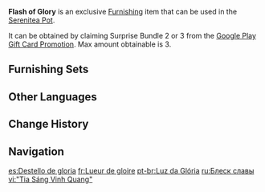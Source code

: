{{Furnishing Infobox
|id             = 363105
|image          = Item Flash of Glory.png
|category       = Ornaments
|subcategory    = Lighting
|quality        = 4
|adeptal_energy = 30
|load           = 220
|reduced_load   = 199
|description    = A table lamp of unknown origins that combines conservative and cutting edge design elements. The original wooden base is very stable and its color matches well with all manner of tablecloths and furnishings. The suspended metal lamp itself is meticulously crafted and displays a rather unique design aesthetic. It is said that the illumination of such lamps is top-notch, even rendering them capable of bringing the light of inspiration into peoples' souls.
|source1        = Obtained via Surprise Bundle 2 or 3 from the [[Google Play Gift Card Collab-Event/2022-07-18|Google Play Gift Card Promotion]]
|event          = Google Play Gift Card Collab-Event
}}
'''Flash of Glory''' is an exclusive [[Furnishing]] item that can be used in the [[Serenitea Pot]].

It can be obtained by claiming Surprise Bundle 2 or 3 from the [https://twitter.com/GooglePlay/status/1549804394077736960 Google Play Gift Card Promotion]. Max amount obtainable is 3.{{Verify}}

==Furnishing Sets==
{{Craft Usage|type=Furnishing Set}}

==Other Languages==
{{Other Languages
|default_hidden = 1
|en      = Flash of Glory
|zhs     = 「辉光灵闪」
|zhs_rm  = "Huīguāng Língshǎn"
|zht     = 「輝光靈閃」
|zht_rm  = "Huīguāng Língshǎn"
|ja      = 「閃く輝き」
|ja_rm   = "Hirameku Kagayaki"
|ko      = 「찬란하게 빛나는 빛」
|es      = Destello de gloria
|fr      = Lueur de gloire
|ru      = Блеск славы
|th      = "แสงแห่งจิตวิญญาณ"
|th_rm   = "Saeng haeng Chit Winyan"
|vi      = "Tia Sáng Vinh Quang"
|de      = Augenblick des Blitzes
|id      = Kilatan Kemuliaan
|pt      = Luz da Glória
|tr      = Görkemli Işık
|it      = Lampo di gloria
}}

==Change History==
{{Change History|2.8}}
<!--
==References==
{{Reflist}}
-->
==Navigation==
{{Furnishing Navbox|interior}}

[[es:Destello de gloria]]
[[fr:Lueur de gloire]]
[[pt-br:Luz da Glória]]
[[ru:Блеск славы]]
[[vi:"Tia Sáng Vinh Quang"]]